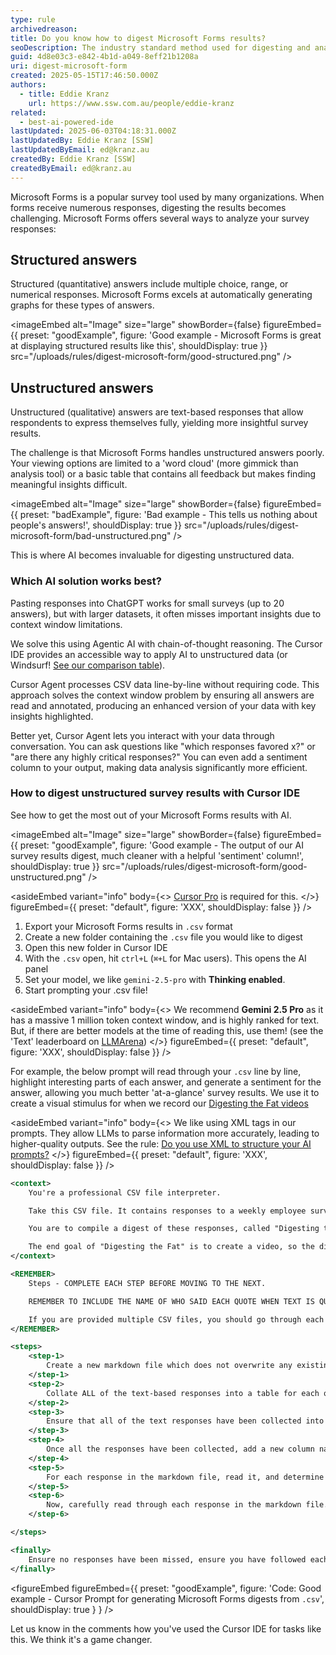 ```yaml
---
type: rule
archivedreason:
title: Do you know how to digest Microsoft Forms results?
seoDescription: The industry standard method used for digesting and analyzing form results, Microsoft Forms, Google Forms, SurveyMonkey
guid: 4d8e03c3-e842-4b1d-a049-8eff21b1208a
uri: digest-microsoft-form
created: 2025-05-15T17:46:50.000Z
authors:
  - title: Eddie Kranz
    url: https://www.ssw.com.au/people/eddie-kranz
related:
  - best-ai-powered-ide
lastUpdated: 2025-06-03T04:18:31.000Z
lastUpdatedBy: Eddie Kranz [SSW]
lastUpdatedByEmail: ed@kranz.au
createdBy: Eddie Kranz [SSW]
createdByEmail: ed@kranz.au
---
```


Microsoft Forms is a popular survey tool used by many organizations. When forms receive numerous responses, digesting the results becomes challenging.
Microsoft Forms offers several ways to analyze your survey responses:

## Structured answers

Structured (quantitative) answers include multiple choice, range, or numerical responses. Microsoft Forms excels at automatically generating graphs for these types of answers.

<imageEmbed
  alt="Image"
  size="large"
  showBorder={false}
  figureEmbed={{
    preset: "goodExample",
    figure: 'Good example - Microsoft Forms is great at displaying structured results like this',
    shouldDisplay: true
  }}
  src="/uploads/rules/digest-microsoft-form/good-structured.png"
/>

## Unstructured answers

Unstructured (qualitative) answers are text-based responses that allow respondents to express themselves fully, yielding more insightful survey results.

The challenge is that Microsoft Forms handles unstructured answers poorly. Your viewing options are limited to a 'word cloud' (more gimmick than analysis tool) or a basic table that contains all feedback but makes finding meaningful insights difficult.

<imageEmbed
  alt="Image"
  size="large"
  showBorder={false}
  figureEmbed={{
    preset: "badExample",
    figure: 'Bad example - This tells us nothing about people\'s answers!',
    shouldDisplay: true
  }}
  src="/uploads/rules/digest-microsoft-form/bad-unstructured.png"
/>

This is where AI becomes invaluable for digesting unstructured data.

### Which AI solution works best?

Pasting responses into ChatGPT works for small surveys (up to 20 answers), but with larger datasets, it often misses important insights due to context window limitations.

We solve this using Agentic AI with chain-of-thought reasoning. The Cursor IDE provides an accessible way to apply AI to unstructured data (or Windsurf! [See our comparison table](/best-ai-powered-ide)).

Cursor Agent processes CSV data line-by-line without requiring code. This approach solves the context window problem by ensuring all answers are read and annotated, producing an enhanced version of your data with key insights highlighted.

Better yet, Cursor Agent lets you interact with your data through conversation. You can ask questions like "which responses favored x?" or "are there any highly critical responses?" You can even add a sentiment column to your output, making data analysis significantly more efficient.

### How to digest unstructured survey results with Cursor IDE

See how to get the most out of your Microsoft Forms results with AI.

<imageEmbed
  alt="Image"
  size="large"
  showBorder={false}
  figureEmbed={{
    preset: "goodExample",
    figure: 'Good example - The output of our AI survey results digest, much cleaner with a helpful \'sentiment\' column!',
    shouldDisplay: true
  }}
  src="/uploads/rules/digest-microsoft-form/good-unstructured.png"
/>

<asideEmbed
  variant="info"
  body={<>
    [Cursor Pro](https://www.cursor.com/pricing) is required for this.
  </>}
  figureEmbed={{
    preset: "default",
    figure: 'XXX',
    shouldDisplay: false
  }}
/>

1. Export your Microsoft Forms results in `.csv` format
2. Create a new folder containing the `.csv` file you would like to digest
3. Open this new folder in Cursor IDE
4. With the `.csv` open, hit `ctrl+L` (`⌘+L` for Mac users). This opens the AI panel
5. Set your model, we like `gemini-2.5-pro` with **Thinking enabled**.
6. Start prompting your .csv file!

<asideEmbed
  variant="info"
  body={<>
    We recommend **Gemini 2.5 Pro** as it has a massive 1 million token context window, and is highly ranked for text.
But, if there are better models at the time of reading this, use them! (see the 'Text' leaderboard on [LLMArena](https://lmarena.ai/leaderboard))
  </>}
  figureEmbed={{
    preset: "default",
    figure: 'XXX',
    shouldDisplay: false
  }}
/>

For example, the below prompt will read through your `.csv` line by line, highlight interesting parts of each answer, and generate a sentiment for the answer, allowing you much better 'at-a-glance' survey results. We use it to create a visual stimulus for when we record our [Digesting the Fat videos](https://www.youtube.com/watch?v=4DKH5IDp7Wk)

<asideEmbed
  variant="info"
  body={<>
    We like using XML tags in our prompts. They allow LLMs to parse information more accurately, leading to higher-quality outputs. See the rule: [Do you use XML to structure your AI prompts?](/ai-prompt-xml)
  </>}
  figureEmbed={{
    preset: "default",
    figure: 'XXX',
    shouldDisplay: false
  }}
/>

```xml
<context>
    You're a professional CSV file interpreter.

    Take this CSV file. It contains responses to a weekly employee survey called "Chewing the Fat".

    You are to compile a digest of these responses, called "Digesting the Fat".

    The end goal of "Digesting the Fat" is to create a video, so the digest should be in a format that presenters can read from quickly.
</context>

<REMEMBER>
    Steps - COMPLETE EACH STEP BEFORE MOVING TO THE NEXT.

    REMEMBER TO INCLUDE THE NAME OF WHO SAID EACH QUOTE WHEN TEXT IS QUOTED. Names can be found in the same row of where the quote is taken from in the CSV.

    If you are provided multiple CSV files, you should go through each of these steps for each CSV file, and add a subheading to the markdown document for each CSV file.
</REMEMBER>

<steps>
    <step-1>
        Create a new markdown file which does not overwrite any existing files.
    </step-1>
    <step-2>
        Collate ALL of the text-based responses into a table for each question that has a text response. All responses should be in this markdown file.
    </step-2>
    <step-3>
        Ensure that all of the text responses have been collected into a newly created markdown file.
    </step-3>
    <step-4>
        Once all the responses have been collected, add a new column named "Sentiment" to each of the tables in the markdown file.
    </step-4>
    <step-5>
        For each response in the markdown file, read it, and determine the sentiment as either (✅ Positive, ❌ Negative, 🧐 Insightful, ⚠️ Critical, 😂 Funny)
    </step-5>
    <step-6>
        Now, carefully read through each response in the markdown file. We are making a video with the results from this, and want to read any interesting parts of responses -- highlight in BOLD any interesting key words and phrases. Prioritise statements that seem original, critical, funny. Ignore generic phrases.
    </step-6>

</steps>

<finally>
    Ensure no responses have been missed, ensure you have followed each step before moving on to the next step.
</finally>
```

<figureEmbed figureEmbed={{
  preset: "goodExample",
  figure: 'Code: Good example - Cursor Prompt for generating Microsoft Forms digests from `.csv`',
  shouldDisplay: true
} } />


Let us know in the comments how you've used the Cursor IDE for tasks like this. We think it's a game changer.
